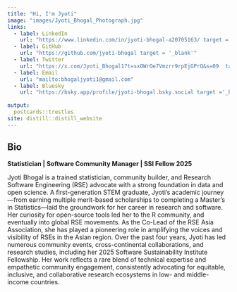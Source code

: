 ```yaml
---
title: "Hi, I'm Jyoti"
image: "images/Jyoti_Bhogal_Photograph.jpg"
links:
  - label: LinkedIn
    url: "https://www.linkedin.com/in/jyoti-bhogal-a20705163/ target = '_blank' "
  - label: GitHub
    url: "https://github.com/jyoti-bhogal target = '_blank'"
  - label: Twitter
    url: "https://x.com/Jyoti_Bhogal1?t=sxOWrOe7Vmzrr9rpEjGPrQ&s=09  target ='_blank'"
  - label: Email
    url: "mailto:bhogaljyoti1@gmail.com"
  - label: Bluesky
    url: "https://bsky.app/profile/jyoti-bhogal.bsky.social target ='_blank'"
  
output:
  postcards::trestles
site: distill::distill_website
---
```

 
## Bio

**Statistician | Software Community Manager | SSI Fellow 2025**

Jyoti Bhogal is a trained statistician, community builder, and Research Software Engineering (RSE) advocate with a strong foundation in data and open science. A first-generation STEM graduate, Jyoti’s academic journey—from earning multiple merit-based scholarships to completing a Master's in Statistics—laid the groundwork for her career in research and software. Her curiosity for open-source tools led her to the R community, and eventually into global RSE movements. As the Co-Lead of the RSE Asia Association, she has played a pioneering role in amplifying the voices and visibility of RSEs in the Asian region. Over the past four years, Jyoti has led numerous community events, cross-continental collaborations, and research studies, including her 2025 Software Sustainability Institute Fellowship. Her work reflects a rare blend of technical expertise and empathetic community engagement, consistently advocating for equitable, inclusive, and collaborative research ecosystems in low- and middle-income countries.

